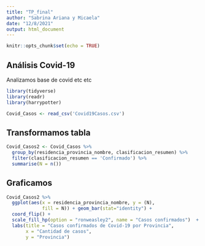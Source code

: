 ```yaml
---
title: "TP_final"
author: "Sabrina Ariana y Micaela"
date: "12/8/2021"
output: html_document
---
```


```r
knitr::opts_chunk$set(echo = TRUE)
```

## Análisis Covid-19

Analizamos base de covid etc etc

```r
library(tidyverse)
library(readr)
library(harrypotter)
```


```r
Covid_Casos <- read_csv('Covid19Casos.csv') 
```

## Transformamos tabla

```r
Covid_Casos2 <- Covid_Casos %>%
  group_by(residencia_provincia_nombre, clasificacion_resumen) %>%
  filter(clasificacion_resumen == 'Confirmado') %>%
  summarise(N = n())
```


## Graficamos

```r
Covid_Casos2 %>%
  ggplot(aes(x = residencia_provincia_nombre, y = (N),
             fill = N)) + geom_bar(stat="identity") +
  coord_flip() + 
  scale_fill_hp(option = "ronweasley2", name = "Casos confirmados")  +
  labs(title = "Casos confirmados de Covid-19 por Provincia",
       x = "Cantidad de casos",
       y = "Provincia")
```

